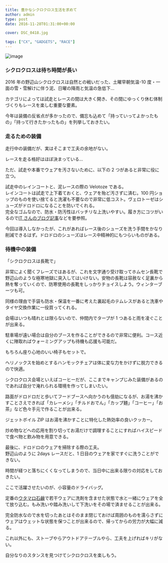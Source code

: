 ---
title: 豊かなシクロクロス生活を求めて
author: admin
type: post
date: 2016-11-28T01:31:00+00:00

cover: DSC_0418.jpg

tags: ["CX", "GADGETS", "RACE"]
---

![image](./DSC_0418.jpg)

### シクロクロスは待ち時間が長い

2016 年の野辺山シクロクロスは自然との戦いだった、土曜早朝気温-10 度・一面の雪・雪解けに伴う泥、日曜の降雨と気温の急低下…

カテゴリによっては試走とレースの間は大きく開き、その間にゆっくり休む体制づくりもレースを楽しむ重要な要素。

今年は装備の反省点が多かったので、備忘も込めて「持っていってよかったもの」「持って行きたかったもの」を列挙しておきたい。

### 走るための装備

走行中の装備だが、実はそこまで工夫の余地がない。

レースを走る格好はほぼ決まっている…

ただ、試走や本番でウェアを汚さないために、以下の 2 つがあると非常に役に立つ。

<linkBox
  isAmazonLink
  url="http://www.amazon.co.jp/exec/obidos/ASIN/B00762H9D6/gensobunya-22/ref=nosim/"
/>

<linkBox
  isAmazonLink
  url="http://www.amazon.co.jp/exec/obidos/ASIN/B014ICSE12/gensobunya-22/ref=nosim/"
/>

試走中のレインコートと、泥レースの際の Velotoze である。  
レインコートは試走で上下着ておくと、ウェアを殆ど汚さずに済む。100 円ショップのものを使い捨てると洗濯も不要なので非常に低コスト。ヴェロトーゼはシューズがドロドロになることを防いでくれる。  
完全なゴムなので、防水・防汚性はバッチリな上洗いやすい。履き方にコツがいるので<a href="http://rbs.ta36.com/?p=28800" target="_blank">IT さんのブログ記事</a>などを要参照。

今回は導入しなかったが、これがあればレース後のシューズを洗う手間をかなり削減できるはず。ドロドロのシューズはレース中精神的にもつらいものがある。

### 待機中の装備

「シクロクロスは長靴で」

非常によく聞くフレーズではあるが、これを文字通り受け取ってホムセン長靴で野辺山のような極寒地獄に突入してはいけない。安物の長靴は容赦なく足裏から熱を奪っていくので、防寒使用の長靴をしっかりチョイスしよう。ウィンターブーツも可。

同様の理由で手袋も防水・保温を一番に考えた裏起毛のテムレスがあると洗車やタイヤ交換作業に一役買ってくれる。

<linkBox
  isAmazonLink
  url="http://www.amazon.co.jp/exec/obidos/ASIN/B075STJVLB/gensobunya-22/ref=nosim/"
/>

<linkBox
  isAmazonLink
  url="http://www.amazon.co.jp/exec/obidos/ASIN/B007PLDRAC/gensobunya-22/ref=nosim/"
/>

会場はいつも晴れとは限らないので、仲間内でタープが 1 つあると雨を凌ぐことが出来る。

駐車場が遠い場合は自分のブースを作ることができるので非常に便利。コース近くに陣取ればウォーミングアップも待機も応援も可能だ。

もちろん座り心地のいい椅子もセットで。

ヘリノックスを始めとするハンモックチェアは体に変な力をかけずに脱力できるので快適。

<linkBox
  isAmazonLink
  url="http://www.amazon.co.jp/exec/obidos/ASIN/B00I0QA32G/gensobunya-22/ref=nosim/"
/>

<linkBox
  isAmazonLink
  url="http://www.amazon.co.jp/exec/obidos/ASIN/B00U72QEFQ/gensobunya-22/ref=nosim/"
/>

シクロクロス会場といえばコーヒーだが、ここまでキャンプじみた装備があるのであれば自分で淹れられる環境を作ってしまいたい。

路面がドロドロだと歩いてフードブースへ向かうのも億劫になるが、お湯を沸かすことさえできれば「カレーメシ」「チルドおでん」「カップ麺」「コーヒー」「お茶」など色々手元で作ることが出来る。

ジェットボイル ZIP はお湯を沸かすことに特化した熱効率の良いクッカー。

炒め物などへの応用を割り切ってお湯だけで調理することにすればハイスピードで食べ物と飲み物を用意できる。

<linkBox
  isAmazonLink
  url="http://www.amazon.co.jp/exec/obidos/ASIN/B07B2V1C62/gensobunya-22/ref=nosim/"
/>

<linkBox
  isAmazonLink
  url="http://www.amazon.co.jp/exec/obidos/ASIN/B002WSIACI/gensobunya-22/ref=nosim/"
/>

最後に、ドロドロのウェアを掃除する際の工夫。  
野辺山のように 2days レースだと、1 日目のウェアを家ですぐに洗うことができない。

時間が経つと落ちにくくなってしまうので、当日中に出来る限りの対応をしておきたい。

ここで活躍させたいのが、小容量のドライバッグ。

<linkBox
  isAmazonLink
  url="http://www.amazon.co.jp/exec/obidos/ASIN/B0799SK2YC/gensobunya-22/ref=nosim/"
/>

定番の<a href="http://amzn.to/2gBlhxM" target="_blank">ウタマロ石鹸</a>で若干ウェアに洗剤を含ませた状態で水と一緒にウェアを全て放り込む。もみ洗いや踏み洗いして下洗いをその場で済ませることが出来る。

完全防水なので水を切ったあとはそのまま閉じておけば周囲のものを濡らさずにウェアはウェットな状態を保つことが出来るので、帰ってからの労力が大幅に減る。

これ以外にも、ストーブやらアウトドアテーブルやら、工夫を上げればキリがない。

自分なりのスタンスを見つけてシクロクロスを楽しもう。
